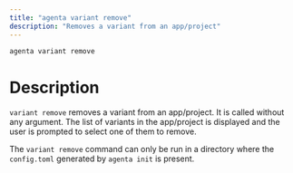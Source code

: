 ```yaml
---
title: "agenta variant remove"
description: "Removes a variant from an app/project"
---
```


```bash
agenta variant remove
```

# Description

`variant remove` removes a variant from an app/project. It is called without any argument. The list of variants in the app/project is displayed and the user is prompted to select one of them to remove.


<Warning> The `variant remove` command can only be run in a directory where the `config.toml` generated by `agenta init` is present. </Warning>
